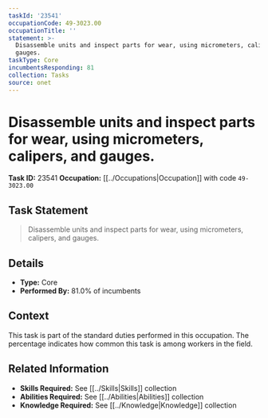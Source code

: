 ```yaml
---
taskId: '23541'
occupationCode: 49-3023.00
occupationTitle: ''
statement: >-
  Disassemble units and inspect parts for wear, using micrometers, calipers, and
  gauges.
taskType: Core
incumbentsResponding: 81
collection: Tasks
source: onet
---
```

# Disassemble units and inspect parts for wear, using micrometers, calipers, and gauges.

**Task ID:** 23541
**Occupation:** [[../Occupations|Occupation]] with code `49-3023.00`

## Task Statement

> Disassemble units and inspect parts for wear, using micrometers, calipers, and gauges.

## Details

- **Type:** Core
- **Performed By:** 81.0% of incumbents

## Context

This task is part of the standard duties performed in this occupation. The percentage indicates how common this task is among workers in the field.

## Related Information

- **Skills Required:** See [[../Skills|Skills]] collection
- **Abilities Required:** See [[../Abilities|Abilities]] collection
- **Knowledge Required:** See [[../Knowledge|Knowledge]] collection

